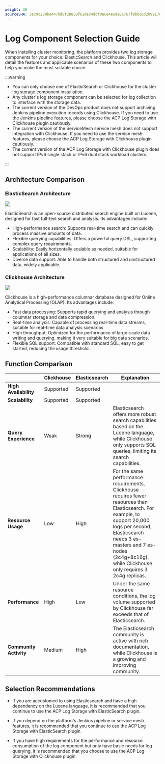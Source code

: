 ```yaml
---
weight: 30
sourceSHA: 3ec0c250be447bd6f28860f61de04ddf0a6e4e69186767f8bbc8d209917d284c
---
```


# Log Component Selection Guide

When installing cluster monitoring, the platform provides two log storage components for your choice: ElasticSearch and Clickhouse. This article will detail the features and applicable scenarios of these two components to help you make the most suitable choice.

:::warning

- You can only choose one of ElasticSearch or Clickhouse for the cluster log storage component installation.
- Any cluster's log storage component can be selected for log collection to interface with the storage data.
- The current version of the DevOps product does not support archiving Jenkins pipeline execution records using Clickhouse. If you need to use the Jenkins pipeline features, please choose the ACP Log Storage with Clickhouse plugin cautiously.
- The current version of the ServiceMesh service mesh does not support integration with Clickhouse. If you need to use the service mesh features, please choose the ACP Log Storage with Clickhouse plugin cautiously.
- The current version of the ACP Log Storage with Clickhouse plugin does not support IPv6 single stack or IPv6 dual stack workload clusters.

:::

## Architecture Comparison

### ElasticSearch Architecture

![](../assets/elasticsearch_flow.png)

ElasticSearch is an open-source distributed search engine built on Lucene, designed for fast full-text search and analysis. Its advantages include:

- High-performance search: Supports real-time search and can quickly process massive amounts of data.
- Flexible querying capabilities: Offers a powerful query DSL, supporting complex query requirements.
- Scalability: Easily horizontally scalable as needed, suitable for applications of all sizes.
- Diverse data support: Able to handle both structured and unstructured data, widely applicable.

### Clickhouse Architecture

![](../assets/clickhouse_flow.jpeg)

Clickhouse is a high-performance columnar database designed for Online Analytical Processing (OLAP). Its advantages include:

- Fast data processing: Supports rapid querying and analysis through columnar storage and data compression.
- Real-time analysis: Capable of processing real-time data streams, suitable for real-time data analysis scenarios.
- High throughput: Optimized for the performance of large-scale data writing and querying, making it very suitable for big data scenarios.
- Flexible SQL support: Compatible with standard SQL, easy to get started, reducing the usage threshold.

## Function Comparison

|           | Clickhouse | Elasticsearch | Explanation                                                                                                                                               |
| --------- | ---------- | ------------- | ------------------------------------------------------------------------------------------------------------------------------------------------------- |
| **High Availability**   | Supported         | Supported            |                                                                                                                                                       |
| **Scalability**  | Supported         | Supported            |                                                                                                                                                       |
| **Query Experience**  | Weak          | Strong             | Elasticsearch offers more robust search capabilities based on the Lucene language, while Clickhouse only supports SQL queries, limiting its search capabilities.                                                                                  |
| **Resource Usage**  | Low          | High             | For the same performance requirements, Clickhouse requires fewer resources than Elasticsearch. For example, to support 20,000 logs per second, Elasticsearch needs 3 es-masters and 7 es-nodes (2c4g+8c16g), while Clickhouse only requires 3 2c4g replicas. |
| **Performance**    | High          | Low             | Under the same resource conditions, the log volume supported by Clickhouse far exceeds that of Elasticsearch.                                                                                                     |
| **Community Activity** | Medium          | High             | The Elasticsearch community is active with rich documentation, while Clickhouse is a growing and improving community.                                                                                                |

## Selection Recommendations

- If you are accustomed to using Elasticsearch and have a high dependency on the Lucene language, it is recommended that you continue to use the ACP Log Storage with ElasticSearch plugin.

- If you depend on the platform's Jenkins pipeline or service mesh features, it is recommended that you continue to use the ACP Log Storage with ElasticSearch plugin.

- If you have high requirements for the performance and resource consumption of the log component but only have basic needs for log querying, it is recommended that you choose to use the ACP Log Storage with Clickhouse plugin.
